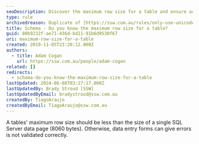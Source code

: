 ```yaml
---
seoDescription: Discover the maximum row size for a table and ensure accurate data entry forms with SQL Server's data page size limitations.
type: rule
archivedreason: Duplicate of [https://ssw.com.au/rules/only-use-unicode-datatypes-in-special-circumstances](/rules/only-use-unicode-datatypes-in-special-circumstances)
title: Schema - Do you know the maximum row size for a table?
guid: 80b9232f-ae71-436d-bd11-91b6d9530f67
uri: maximum-row-size-for-a-table
created: 2019-11-05T23:20:12.000Z
authors:
  - title: Adam Cogan
    url: https://ssw.com.au/people/adam-cogan
related: []
redirects:
  - schema-do-you-know-the-maximum-row-size-for-a-table
lastUpdated: 2024-06-08T03:27:17.000Z
lastUpdatedBy: Brady Stroud [SSW]
lastUpdatedByEmail: bradystroud@ssw.com.au
createdBy: TiagoAraujo
createdByEmail: TiagoAraujo@ssw.com.au
---
```


A tables' maximum row size should be less than the size of a single SQL Server data page (8060 bytes). Otherwise, data entry forms can give errors is not validated correctly.
